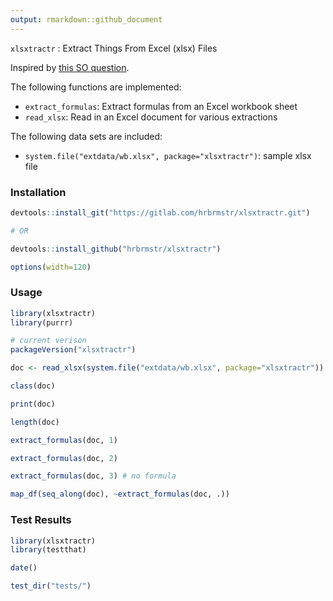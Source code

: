 ```yaml
---
output: rmarkdown::github_document
---
```


`xlsxtractr` : Extract Things From Excel (xlsx) Files

Inspired by [this SO question](http://stackoverflow.com/q/39529302/1457051).

The following functions are implemented:

- `extract_formulas`:	Extract formulas from an Excel workbook sheet
- `read_xlsx`:	Read in an Excel document for various extractions

The following data sets are included:

- `system.file("extdata/wb.xlsx", package="xlsxtractr")`: sample xlsx file

### Installation

```r
devtools::install_git("https://gitlab.com/hrbrmstr/xlsxtractr.git")

# OR

devtools::install_github("hrbrmstr/xlsxtractr")
```

```r
options(width=120)
```

### Usage

```r
library(xlsxtractr)
library(purrr)

# current verison
packageVersion("xlsxtractr")

doc <- read_xlsx(system.file("extdata/wb.xlsx", package="xlsxtractr"))

class(doc)

print(doc)

length(doc)

extract_formulas(doc, 1)

extract_formulas(doc, 2)

extract_formulas(doc, 3) # no formula

map_df(seq_along(doc), ~extract_formulas(doc, .))
```

### Test Results

```r
library(xlsxtractr)
library(testthat)

date()

test_dir("tests/")
```

